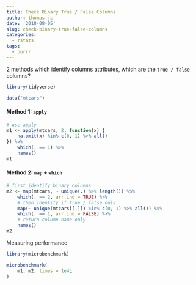 ```yaml
---
title: Check Binary True / False Columns
author: thomas jc
date: '2018-08-05'
slug: check-binary-true-false-columns
categories:
  - rstats
tags:
  - purrr
---
```


2 methods which identify columns attributes, which are the `true / false` columns? 

```r
library(tidyverse)

data("mtcars")
```


#### Method 1: `apply`

```r
# use apply
m1 <- apply(mtcars, 2, function(x) {
    na.omit(x) %in% c(0, 1) %>% all() 
}) %>% 
    which(. == 1) %>% 
    names()
m1
```

#### Method 2: `map` + `which` 

```r
# first identify binary columns
m2 <- map(mtcars, ~ unique(.) %>% length()) %$% 
    which(. == 2, arr.ind = TRUE) %>% 
    # then identity if true / false only
    map(~ unique(mtcars[[.]]) %in% c(0, 1) %>% all()) %$%
    which(. == 1, arr.ind = FALSE) %>% 
    # return column name only
    names()
m2
```


Measuring performance

```r
library(microbenchmark)

microbenchmark(
    m1, m2, times = 1e4L
)
```




